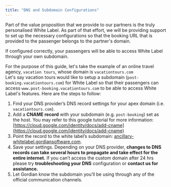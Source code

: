 ```yaml
---
title: "DNS and Subdomain Configurations"
---
```


Part of the value proposition that we provide to our partners is the truly personalised White Label. As part of that effort, we will be providing support to set up the necessary configurations so that the booking URL that is provided to the passenger belongs to the partner's domain. 

If configured correctly, your passengers will be able to access White Label through your own subdomain.

For the purpose of this guide, let's take the example of an online travel agency, `vacation tours`, whose domain is `vacationtours.com`  
Let's say vacation tours would like to setup a subdomain (`post-booking.vacationtours.com`) for White Label so that their passengers can access `www.post-booking.vacationtours.com` to be able to access White Label's features. Here are the steps to follow:

1. Find your DNS provider’s DNS record settings for your apex domain (i.e. `vacationtours.com`).
2. Add a **CNAME record** with your subdomain (e.g. `post-booking`) set as the host. You may refer to this google tutorial for more information: [https://cloud.google.com/identity/docs/add-cname](https://cloud.google.com/identity/docs/add-cname)
3. Point the record to the white label’s subdomain: [ancillary-whitelabel.gordiansoftware.com](https://ancillary-whitelabel.gordiansoftware.com/).
4. Save your settings. Depending on your DNS provider, **changes to DNS records can take several hours to propagate and take effect for the entire internet.** If you can’t access the custom domain after 24 hrs please try **troubleshooting your DNS** configuration or **contact us for assistance.**
5. Let Gordian know the subdomain you’ll be using through any of the official communication channels.